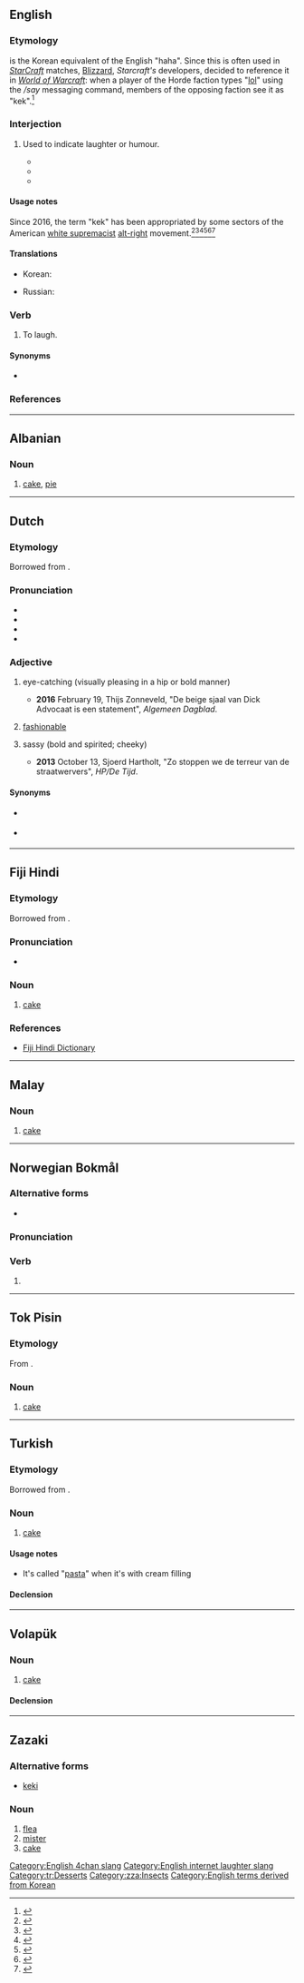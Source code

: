 {{also|kék|kèk|KÉK}}
==English==

===Etymology===
{{m|ko|ㅋ|Keke}} is the Korean equivalent of the English "haha".<!-- Korean keyboards have nothing to do with this. --> Since this is often used in ''[[w:StarCraft|StarCraft]]'' matches, [[w:Blizzard Entertainment|Blizzard]], ''Starcraft's'' developers, decided to reference it in ''[[w:World of Warcraft|World of Warcraft]]'': when a player of the Horde faction types "[[lol]]" using the ''/say'' messaging command, members of the opposing faction see it as "kek".<ref>{{cite-web|url=https://www.polygon.com/2017/9/14/16310330/destiny-2-armor-white-nationalist-kek-symbol-explanation|title=Bungie explains how Destiny 2 armor resembling hate symbol made it into the game|first=Samit|last=Sarkar|date=September 14, 2017|accessdate=August 4, 2018|work=Polygon}}</ref>

===Interjection===
{{en-intj}}

# {{lb|en|Internet slang|video games}} Used to indicate laughter or humour.
#* {{quote-newsgroup|lang=en|date=13 October 2007|author=The Cynic [username]|title=Re: Nobel Peace belong to me.|url=https://groups.google.com/forum/#!original/alt.politics.bush/zTX6sj-z_30/rMl0Z-hQ2vQJ|newsgroup=alt.politics.bush|passage=Now Freakie boy, for a tasty doggie biscuit, can you try saying that again without any grammatical error?<br />'''kek kek kek kek kek'''}}
#* {{quote-newsgroup|lang=en|date=11 December 2013|author=Steve Nickolas|title=Re: 1984 Apple IIe Owner's Manual|url=https://groups.google.com/forum/#!original/comp.sys.apple2/LlCS8JaN7AA/aGKzYFeS26oJ|newsgroup=comp.sys.apple2|passage=Top '''kek'''.<br /><br />I can't believe Apple would derp like THAT, at least the Apple of the mid-1980s.}}
#* {{quote-newsgroup|lang=en|date=19 February 2014|author=Checkmate [username] (quoting [Tor] Friendly Neighborhood Vote> Wrangler Emeritus [username])|title=Checkmate's Discount House of Spatulas|url=https://groups.google.com/forum/#!original/alt.usenet.kooks/pzGYAgWMr9Q/69LBTa407m4J|newsgroup=alt.usenet.kooks|passage=> "an hour or two a day" "chasing old Checkmate posts."<br />><br />>'''kek'''}}

====Usage notes====
Since 2016, the term "kek" has been appropriated by some sectors of the American [[w:white supremacy|white supremacist]] [[w:alt-right|alt-right]] movement.<ref>{{cite news |url=http://www.richmond.com/news/virginia/in-charlottesville-gop-candidate-for-governor-corey-stewart-allies-with/article_211e1dbc-c324-5664-94d1-186aa24bb5d0.html |title=In Charlottesville, GOP candidate for governor Corey Stewart allies with alt-right-inspired blogger who wants to protect 'glorious Western civilization' |first=Graham |last=Moomaw |newspaper=[[w:Richmond Times-Dispatch|]] |date=February 16, 2017}}</ref><ref name="altright">{{cite web |url=https://www.bbc.com/news/uk-politics-37431509 |title=Naked Nigel, the God Kek and modern politics |first=Mark |last=Mardell |authorlink=Mark Mardell |date=September 22, 2016 |work=BBC News}}</ref><ref name="vocativ">{{cite web |url=http://www.vocativ.com/377958/alt-right-richard-spencer/ |title=Cucks & Kek: Racism's Old Guard Reaches Out To An Online Generation |first=James |last=King |date=November 22, 2016 |work=[[w:Vocativ|]]}}</ref><ref name="mancunion">{{cite news |url=http://mancunion.com/2016/12/01/harambe-and-the-magic-of-memes/ |title=Harambe and the magic of memes |date=December 1, 2016 |first=Colm |last=Lock |newspaper=[[w:The Mancunion|]] |accessdate=February 26, 2017}}</ref><ref name="motherjones">{{cite news |url=https://www.motherjones.com/politics/2016/10/richard-spencer-trump-alt-right-white-nationalist |title=Meet the White Nationalist Trying To Ride The Trump Train to Lasting Power |first=Josh |last=Harkinson |date=October 27, 2016 |magazine=[[w:Mother Jones (magazine)|Mother Jones]]}}</ref><ref name="dailydot">{{cite web |url=http://www.dailydot.com/unclick/trump-rare-pepes-rain-frogs-meme/ |title=Trump Fans Unleash Last-Minute Flood of Pepe the Frog Memes |first=Jay |last=Hathaway |date=November 7, 2016 |work=The Daily Dot |accessdate=February 26, 2017}}</ref>

====Translations====
{{trans-top|indication of laughter or humour}}
* Korean: {{t+|ko|ㅋㅋ|tr=keukeu}}
{{trans-mid}}
* Russian: {{t+|ru|кек}}
{{trans-bottom}}

===Verb===
{{en-verb|keks|keking|kek'd}}

# {{lb|en|internet slang}} To laugh.

====Synonyms====
* {{l|en|LOL}}

===References===
<references/>

[[Category:English 4chan slang]]
[[Category:English internet laughter slang]]

----

==Albanian==

===Noun===
{{sq-noun|g=n}}

# [[cake]], [[pie]]

----

==Dutch==

===Etymology===
Borrowed from {{bor|nl|de|keck}}.

===Pronunciation===
* {{IPA|/kɛk/|lang=nl}}
* {{audio|Nl-kek.ogg|Audio|lang=nl}}
* {{hyphenation|lang=nl|kek}}
* {{rhymes|ɛk|lang=nl}}

===Adjective===
{{head|nl|adjective}}

# {{lb|nl|Netherlands}} eye-catching (visually pleasing in a hip or bold manner)
#* '''2016''' February 19, Thijs Zonneveld, "De beige sjaal van Dick Advocaat is een statement", ''Algemeen Dagblad''.
#*:{{quote|nl|Dick doet er niet aan mee. Geen '''kekke''' overhemden, geen moeilijke kapsels (al was dat over zijn schedel gekamde haar dat hij vroeger had ook een soort van hip, destijds), geen laklederen laarsjes en geen Only God Can Judge Me-tatoeage in zijn nek.|Dick does not go along with it. No '''flashy''' shirts, no difficult hairdo (although the hairstyle that he used to have, hair combed sideways, was also some kind of trendy), no glossy leather boots and no "Only God Can Judge Me" tattoos in his neck.}}
# {{lb|nl|Netherlands|by extension}} [[fashionable]]
# {{lb|nl|Netherlands}} sassy (bold and spirited; cheeky)
#* '''2013''' October 13, Sjoerd Hartholt, "Zo stoppen we de terreur van de straatwervers", ''HP/De Tijd''.
#*:{{quote|nl|In feite is het verschil met bedelende zwervers niet heel groot, alleen zijn die meestal veel minder opdringerig en aanwezig. Een ander verschil is dat straatwervers vaak '''kekke''' meisjes en jongens zijn die bovendien zeggen dat je kapsel tof is en dat je een relaxt persoon lijkt.|In fact the difference with begging vagrants is not very large, but those are usually much less intrusive and prominent. Another different is that street promoters are often '''cheeky''' girls and boys who by the way say that your hairstyle is swell and that you seems like a relaxed kind of person.}}

====Synonyms====
* {{sense|sassy, spirited}} {{l|nl|kittig}}
* {{sense|visually appealing}} {{l|nl|blits}}

----

==Fiji Hindi==

===Etymology===
Borrowed from {{bor|hif|en|cake}}.

===Pronunciation===
* {{IPA|/keːk/|lang=hif}}

===Noun===
{{head|hif|noun}}

# [[cake]]

===References===
* [https://web.archive.org/web/20080308065956/http://www.geocities.com/fijihindi/FijiHindiEnglishDict.htm#k Fiji Hindi Dictionary]

----

==Malay==

===Noun===
{{head|ms|noun}}

# [[cake]]

----

==Norwegian Bokmål==

===Alternative forms===
* {{l|nb|keik}}

===Pronunciation===
{{IPA|[çeːk]|lang=no}}

===Verb===
{{head|nb|verb form}}

# {{past tense of|kike|lang=nb}}

----

==Tok Pisin==

===Etymology===
From {{der|tpi|en|cake}}.

===Noun===
{{head|tpi|noun}}

# [[cake]]

----

==Turkish==

===Etymology===
Borrowed from {{bor|tr|en|cake}}.

===Noun===
{{tr-noun|i|ler}}

# [[cake]]

====Usage notes====
* It's called "[[pasta]]" when it's with cream filling

====Declension====
{{tr-infl-noun-c|e}}

[[Category:tr:Desserts]]

----

==Volapük==

===Noun===
{{vo-noun}}

# [[cake]]

====Declension====
{{vo-decl-noun}}

----

==Zazaki==

===Alternative forms===
* [[keki]]

===Noun===
{{head|zza|nouns}}

# [[flea]]
# [[mister]] 
# [[cake]] 

[[Category:zza:Insects]]
[[Category:English terms derived from Korean]]